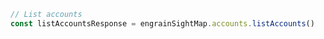 ```typescript index.ts
// List accounts
const listAccountsResponse = engrainSightMap.accounts.listAccounts()
```